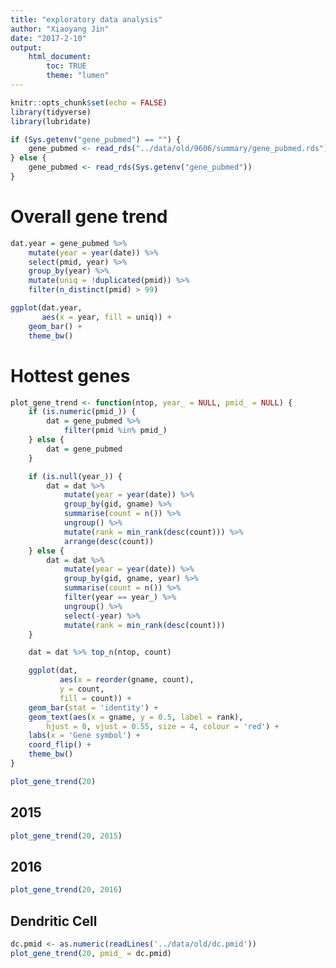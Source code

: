```yaml
---
title: "exploratory data analysis"
author: "Xiaoyang Jin"
date: "2017-2-10"
output:
    html_document:
        toc: TRUE
        theme: "lumen"
---
```


```r
knitr::opts_chunk$set(echo = FALSE)
library(tidyverse)
library(lubridate)

if (Sys.getenv("gene_pubmed") == "") {
    gene_pubmed <- read_rds("../data/old/9606/summary/gene_pubmed.rds")
} else {
    gene_pubmed <- read_rds(Sys.getenv("gene_pubmed"))
}

```

# Overall gene trend

```r
dat.year = gene_pubmed %>%
    mutate(year = year(date)) %>%
    select(pmid, year) %>%
    group_by(year) %>%
    mutate(uniq = !duplicated(pmid)) %>%
    filter(n_distinct(pmid) > 99)

ggplot(dat.year,
       aes(x = year, fill = uniq)) +
    geom_bar() +
    theme_bw()
```

# Hottest genes

```r
plot_gene_trend <- function(ntop, year_ = NULL, pmid_ = NULL) {
    if (is.numeric(pmid_)) {
        dat = gene_pubmed %>%
            filter(pmid %in% pmid_)
    } else {
        dat = gene_pubmed
    }

    if (is.null(year_)) {
        dat = dat %>%
            mutate(year = year(date)) %>%
            group_by(gid, gname) %>%
            summarise(count = n()) %>%
            ungroup() %>%
            mutate(rank = min_rank(desc(count))) %>%
            arrange(desc(count))
    } else {
        dat = dat %>%
            mutate(year = year(date)) %>%
            group_by(gid, gname, year) %>%
            summarise(count = n()) %>%
            filter(year == year_) %>%
            ungroup() %>%
            select(-year) %>%
            mutate(rank = min_rank(desc(count)))
    }

    dat = dat %>% top_n(ntop, count)

    ggplot(dat,
           aes(x = reorder(gname, count),
           y = count,
           fill = count)) +
    geom_bar(stat = 'identity') +
    geom_text(aes(x = gname, y = 0.5, label = rank),
        hjust = 0, vjust = 0.55, size = 4, colour = 'red') +
    labs(x = 'Gene symbol') +
    coord_flip() +
    theme_bw()
}
```

```r
plot_gene_trend(20)
```

## 2015

```r
plot_gene_trend(20, 2015)
```

## 2016

```r
plot_gene_trend(20, 2016)
```

## Dendritic Cell

```r
dc.pmid <- as.numeric(readLines('../data/old/dc.pmid'))
plot_gene_trend(20, pmid_ = dc.pmid)
```

